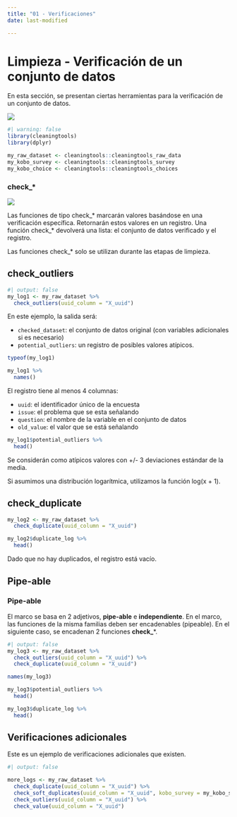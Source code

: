 ```yaml
---
title: "01 - Verificaciones"
date: last-modified

---
```

# Limpieza - Verificación de un conjunto de datos

En esta sección, se presentan ciertas herramientas para la verificación de un conjunto de datos.

![](../config/images/step - cleaning.png)

```r
#| warning: false
library(cleaningtools)
library(dplyr)

my_raw_dataset <- cleaningtools::cleaningtools_raw_data
my_kobo_survey <- cleaningtools::cleaningtools_survey
my_kobo_choice <- cleaningtools::cleaningtools_choices
```

::: {.callout-tip appearance="minimal"}
### check\_\*

![](../config/images/verb - check.png)

Las funciones de tipo check_* marcarán valores basándose en una verificación específica. Retornarán estos valores en un registro. Una función check_* devolverá una lista: el conjunto de datos verificado y el registro.

Las funciones check_* solo se utilizan durante las etapas de limpieza.
:::

## check_outliers

```r
#| output: false
my_log1 <- my_raw_dataset %>% 
  check_outliers(uuid_column = "X_uuid")
```

En este ejemplo, la salida será:

-   `checked_dataset`: el conjunto de datos original (con variables adicionales si es necesario)
-   `potential_outliers`: un registro de posibles valores atípicos.

```r
typeof(my_log1)

my_log1 %>% 
  names()
```

El registro tiene al menos 4 columnas:

-   `uuid`: el identificador único de la encuesta
-   `issue`: el problema que se esta señalando
-   `question`: el nombre de la variable en el conjunto de datos
-   `old_value`: el valor que se está señalando

```r
my_log1$potential_outliers %>% 
  head()
```

::: {.callout-note .column-margin}
Se considerán como atípicos valores con +/- 3 deviaciones estándar de la media.

Si asumimos una distribución logarítmica, utilizamos la función log(x + 1).
:::

## check_duplicate

```r
my_log2 <- my_raw_dataset %>% 
  check_duplicate(uuid_column = "X_uuid")

my_log2$duplicate_log %>% 
  head()
```

Dado que no hay duplicados, el registro está vacío.

## Pipe-able

::: {.callout-tip appearance="minimal"}
### Pipe-able

El marco se basa en 2 adjetivos, **pipe-able** e **independiente**. En el marco, las funciones de la misma familias deben ser encadenables (pipeable). En el siguiente caso, se encadenan 2 funciones **check\_**\*.
:::

```r
#| output: false
my_log3 <- my_raw_dataset %>% 
  check_outliers(uuid_column = "X_uuid") %>% 
  check_duplicate(uuid_column = "X_uuid")
```

```r
names(my_log3)
```

```r
my_log3$potential_outliers %>% 
  head()
```

```r
my_log3$duplicate_log %>% 
  head()
```

## Verificaciones adicionales

Este es un ejemplo de verificaciones adicionales que existen.

```r
#| output: false

more_logs <- my_raw_dataset %>% 
  check_duplicate(uuid_column = "X_uuid") %>% 
  check_soft_duplicates(uuid_column = "X_uuid", kobo_survey = my_kobo_survey, sm_separator = ".") %>%
  check_outliers(uuid_column = "X_uuid") %>%
  check_value(uuid_column = "X_uuid") 
```

